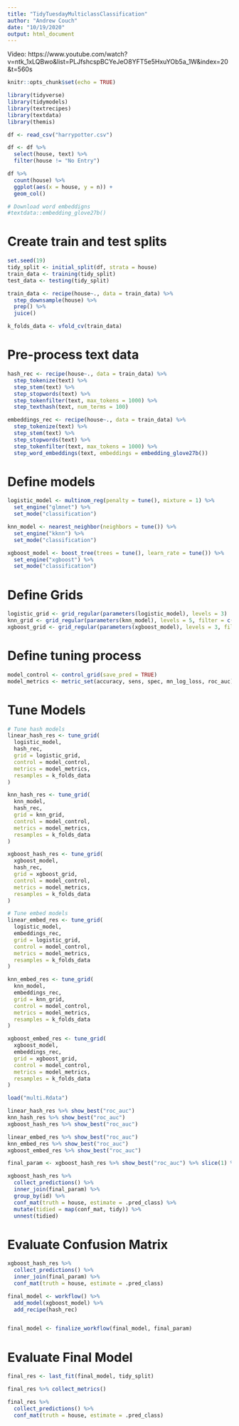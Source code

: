 ```yaml
---
title: "TidyTuesdayMulticlassClassification"
author: "Andrew Couch"
date: "10/19/2020"
output: html_document
---
```


Video: https://www.youtube.com/watch?v=ntk_1xLQBwo&list=PLJfshcspBCYeJeO8YFT5e5HxuYOb5a_1W&index=20&t=560s

```r
knitr::opts_chunk$set(echo = TRUE)
```

```r
library(tidyverse)
library(tidymodels)
library(textrecipes)
library(textdata)
library(themis)

df <- read_csv("harrypotter.csv")
```

```r
df <- df %>% 
  select(house, text) %>% 
  filter(house != "No Entry")
```


```r
df %>% 
  count(house) %>% 
  ggplot(aes(x = house, y = n)) + 
  geom_col()
```




```r
# Download word embeddigns
#textdata::embedding_glove27b()
```


# Create train and test splits
```r
set.seed(19)
tidy_split <- initial_split(df, strata = house)
train_data <- training(tidy_split)
test_data <- testing(tidy_split)

train_data <- recipe(house~., data = train_data) %>% 
  step_downsample(house) %>% 
  prep() %>% 
  juice()

k_folds_data <- vfold_cv(train_data)
```

# Pre-process text data
```r
hash_rec <- recipe(house~., data = train_data) %>% 
  step_tokenize(text) %>% 
  step_stem(text) %>% 
  step_stopwords(text) %>% 
  step_tokenfilter(text, max_tokens = 1000) %>% 
  step_texthash(text, num_terms = 100) 

embeddings_rec <- recipe(house~., data = train_data) %>% 
  step_tokenize(text) %>% 
  step_stem(text) %>% 
  step_stopwords(text) %>% 
  step_tokenfilter(text, max_tokens = 1000) %>% 
  step_word_embeddings(text, embeddings = embedding_glove27b())


```


# Define models
```r
logistic_model <- multinom_reg(penalty = tune(), mixture = 1) %>% 
  set_engine("glmnet") %>% 
  set_mode("classification")

knn_model <- nearest_neighbor(neighbors = tune()) %>% 
  set_engine("kknn") %>% 
  set_mode("classification")

xgboost_model <- boost_tree(trees = tune(), learn_rate = tune()) %>% 
  set_engine("xgboost") %>% 
  set_mode("classification")
```

# Define Grids
```r
logistic_grid <- grid_regular(parameters(logistic_model), levels = 3)
knn_grid <- grid_regular(parameters(knn_model), levels = 5, filter = c(neighbors > 1))
xgboost_grid <- grid_regular(parameters(xgboost_model), levels = 3, filter = c(trees > 1))
```

# Define tuning process
```r
model_control <- control_grid(save_pred = TRUE)
model_metrics <- metric_set(accuracy, sens, spec, mn_log_loss, roc_auc)
```

# Tune Models
```r
# Tune hash models
linear_hash_res <- tune_grid(
  logistic_model,
  hash_rec,
  grid = logistic_grid,
  control = model_control,
  metrics = model_metrics,
  resamples = k_folds_data
)

knn_hash_res <- tune_grid(
  knn_model,
  hash_rec,
  grid = knn_grid,
  control = model_control,
  metrics = model_metrics,
  resamples = k_folds_data
)

xgboost_hash_res <- tune_grid(
  xgboost_model,
  hash_rec,
  grid = xgboost_grid,
  control = model_control,
  metrics = model_metrics,
  resamples = k_folds_data
)

# Tune embed models
linear_embed_res <- tune_grid(
  logistic_model,
  embeddings_rec,
  grid = logistic_grid,
  control = model_control,
  metrics = model_metrics,
  resamples = k_folds_data
)

knn_embed_res <- tune_grid(
  knn_model,
  embeddings_rec,
  grid = knn_grid,
  control = model_control,
  metrics = model_metrics,
  resamples = k_folds_data
)

xgboost_embed_res <- tune_grid(
  xgboost_model,
  embeddings_rec,
  grid = xgboost_grid,
  control = model_control,
  metrics = model_metrics,
  resamples = k_folds_data
)

```



```r
load("multi.Rdata")
```

```r
linear_hash_res %>% show_best("roc_auc")
knn_hash_res %>% show_best("roc_auc")
xgboost_hash_res %>% show_best("roc_auc")

linear_embed_res %>% show_best("roc_auc")
knn_embed_res %>% show_best("roc_auc")
xgboost_embed_res %>% show_best("roc_auc")
```

```r
final_param <- xgboost_hash_res %>% show_best("roc_auc") %>% slice(1) %>% select(trees, learn_rate)

xgboost_hash_res %>% 
  collect_predictions() %>% 
  inner_join(final_param) %>% 
  group_by(id) %>% 
  conf_mat(truth = house, estimate = .pred_class) %>% 
  mutate(tidied = map(conf_mat, tidy)) %>% 
  unnest(tidied)

```


# Evaluate Confusion Matrix
```r
xgboost_hash_res %>% 
  collect_predictions() %>% 
  inner_join(final_param) %>% 
  conf_mat(truth = house, estimate = .pred_class) 
```



```r

final_model <- workflow() %>% 
  add_model(xgboost_model) %>% 
  add_recipe(hash_rec)


final_model <- finalize_workflow(final_model, final_param)

```

# Evaluate Final Model
```r
final_res <- last_fit(final_model, tidy_split)
```

```r
final_res %>% collect_metrics()
```

```r
final_res %>% 
  collect_predictions() %>% 
  conf_mat(truth = house, estimate = .pred_class)
```








